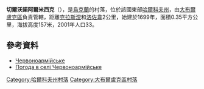 {{coord|49|52|24|N|37|14|17|E|scale:100000_region:UA|display=title}}

'''切爾沃諾阿爾米西克'''（{{lang-uk|Полковниче}}），是[[烏克蘭|烏克蘭]]的村落，位於該國東部[[哈爾科夫州|哈爾科夫州]]，由[[大布爾盧克區|大布爾盧克區]]負責管轄，距離[[克拉斯涅_(大布爾盧克區)|克拉斯涅]]和[[洛佐韋_(大布爾盧克區)|洛佐韋]]2公里，始建於1699年，面積0.35平方公里，海拔高度157米，2001年人口33。

==參考資料==
*[http://gska2.rada.gov.ua/pls/z7502/A005?rdat1=09.01.2009&rf7571=32685 Червоноармійське]{{dead link|date=2017年11月 |bot=InternetArchiveBot |fix-attempted=yes }}
* [http://weather.in.ua/ua/har'kovskaja/28156 Погода в селі Червоноармійське]{{Wayback|url=http://weather.in.ua/ua/har%27kovskaja/28156 |date=20160323040109 }}

{{DEFAULTSORT:Червоноармійське}}
[[Category:哈爾科夫州村落|Category:哈爾科夫州村落]]
[[Category:大布爾盧克區村落|Category:大布爾盧克區村落]]


{{Kharkiv-geo-stub}}